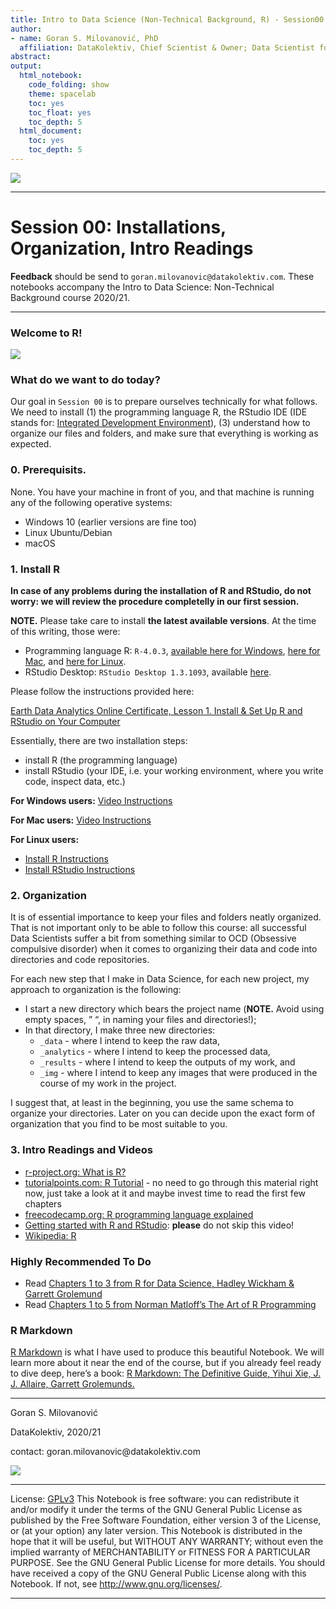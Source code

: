 ---
title: Intro to Data Science (Non-Technical Background, R) - Session00
author:
- name: Goran S. Milovanović, PhD
  affiliation: DataKolektiv, Chief Scientist & Owner; Data Scientist for Wikidata, WMDE
abstract: 
output:
  html_notebook:
    code_folding: show
    theme: spacelab
    toc: yes
    toc_float: yes
    toc_depth: 5
  html_document:
    toc: yes
    toc_depth: 5
---

![](../_img/DK_Logo_100.png)

***
# Session 00: Installations, Organization, Intro Readings 
**Feedback** should be send to `goran.milovanovic@datakolektiv.com`. 
These notebooks accompany the Intro to Data Science: Non-Technical Background course 2020/21.

***

### Welcome to R!

![](../_img/Rlogo.png)

### What do we want to do today?

Our goal in `Session 00` is to prepare ourselves technically for what follows. We need to install (1) the programming language R, the RStudio IDE (IDE stands for: [Integrated Development Environment](https://en.wikipedia.org/wiki/Integrated_development_environment)), (3) understand how to organize our files and folders, and make sure that everything is working as expected.

### 0. Prerequisits.

None. You have your machine in front of you, and that machine is running any of the following operative systems:

- Windows 10 (earlier versions are fine too)
- Linux Ubuntu/Debian
- macOS

### 1. Install R

**In case of any problems during the installation of R and RStudio, do not worry: we will review the procedure completelly in our first session.**

**NOTE.** Please take care to install **the latest available versions**. At the time of this writing, those were:

- Programming language R: `R-4.0.3`, [available here for Windows](https://cran.r-project.org/bin/windows/base/), [here for Mac](https://cran.r-project.org/bin/macosx/), and [here for Linux](https://cran.r-project.org/bin/linux/ubuntu/README.html).
- RStudio Desktop: `RStudio Desktop 1.3.1093`, available [here](https://rstudio.com/products/rstudio/download/).


Please follow the instructions provided here: 

[Earth Data Analytics Online Certificate, 
Lesson 1. Install & Set Up R and RStudio on Your Computer](https://www.earthdatascience.org/courses/earth-analytics/document-your-science/setup-r-rstudio/)

Essentially, there are two installation steps: 

- install R (the programming language)
- install RStudio (your IDE, i.e. your working environment, where you write code, inspect data, etc.)

**For Windows users:** [Video Instructions](https://www.youtube.com/watch?v=9-RrkJQQYqY&t=262s)

**For Mac users:** [Video Instructions](https://www.youtube.com/watch?v=Y20P3u3c_1c)

**For Linux users:** 

- [Install R Instructions](https://www.digitalocean.com/community/tutorials/how-to-install-r-on-ubuntu-18-04-quickstart)
- [Install RStudio Instructions](https://linuxconfig.org/how-to-install-rstudio-on-ubuntu-20-04-focal-fossa-linux)


### 2. Organization

It is of essential importance to keep your files and folders neatly organized. That is not important only to be able to follow this course: all successful Data Scientists suffer a bit from something similar to OCD (Obsessive compulsive disorder) when it comes to organizing their data and code into directories and code repositories.

For each new step that I make in Data Science, for each new project, my approach to organization is the following:

- I start a new directory which bears the project name (**NOTE.** Avoid using empty spaces, " ", in naming your files and directories!);
- In that directory, I make three new directories:
  - `_data` - where I intend to keep the raw data,
  - `_analytics` - where I intend to keep the processed data,
  - `_results` - where I intend to keep the outputs of my work, and
  - `_img` - where I intend to keep any images that were produced in the course of my work in the project.
  
I suggest that, at least in the beginning, you use the same schema to organize your directories. Later on you can decide upon the exact form of organization that you find to be most suitable to you.


### 3. Intro Readings and Videos

- [r-project.org: What is R?](https://www.r-project.org/about.html)
- [tutorialpoints.com: R Tutorial](https://www.tutorialspoint.com/r/index.htm) - no need to go through this material right now, just take a look at it and maybe invest time to read the first few chapters
- [freecodecamp.org: R programming language explained](https://www.freecodecamp.org/news/r-programming-language-explained/)
- [Getting started with R and RStudio](https://www.youtube.com/watch?v=lVKMsaWju8w): **please** do not skip this video!
- [Wikipedia: R](https://en.wikipedia.org/wiki/R_(programming_language))


### Highly Recommended To Do

- Read [Chapters 1 to 3 from R for Data Science, Hadley Wickham & Garrett Grolemund](https://r4ds.had.co.nz/)
- Read [Chapters 1 to 5 from Norman Matloff’s The Art of R Programming](https://www.google.com/search?client=firefox-b-d&channel=trow2&sxsrf=ALeKk03T_qLCMzRICYWj5UHqFBHnvfV6Uw%3A1607220795553&ei=Oz7MX8aeIYK6kwWc5JbgAw&q=Norman+Matloff+The+Art+of+R+Programming+pdf&oq=Norman+Matloff+The+Art+of+R+Programming+pdf&gs_lcp=CgZwc3ktYWIQAzIFCAAQyQM6BwgjEMkDECc6AgguUJk9WOdAYKRBaABwAHgAgAGHAYgB9QOSAQMwLjSYAQCgAQGqAQdnd3Mtd2l6wAEB&sclient=psy-ab&ved=0ahUKEwiGqOCEpLjtAhUC3aQKHRyyBTwQ4dUDCAw&uact=5)

### R Markdown

[R Markdown](https://rmarkdown.rstudio.com/) is what I have used to produce this beautiful Notebook. We will learn more about it near the end of the course, but if you already feel ready to dive deep, here's a book: [R Markdown: The Definitive Guide, Yihui Xie, J. J. Allaire, Garrett Grolemunds.](https://bookdown.org/yihui/rmarkdown/) 



***
Goran S. Milovanović

DataKolektiv, 2020/21

contact: goran.milovanovic@datakolektiv.com

![](../_img/DK_Logo_100.png)

***
License: [GPLv3](http://www.gnu.org/licenses/gpl-3.0.txt)
This Notebook is free software: you can redistribute it and/or modify it under the terms of the GNU General Public License as published by the Free Software Foundation, either version 3 of the License, or (at your option) any later version.
This Notebook is distributed in the hope that it will be useful, but WITHOUT ANY WARRANTY; without even the implied warranty of MERCHANTABILITY or FITNESS FOR A PARTICULAR PURPOSE.  See the GNU General Public License for more details.
You should have received a copy of the GNU General Public License along with this Notebook. If not, see <http://www.gnu.org/licenses/>.

***

